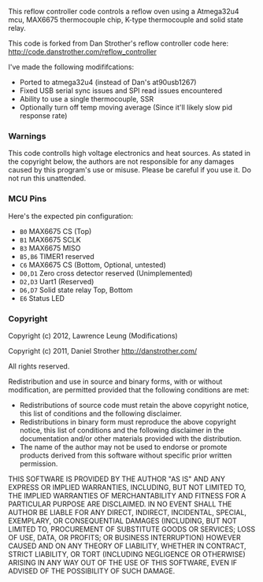 This reflow controller code controls a reflow oven using a Atmega32u4 mcu, MAX6675 thermocouple chip, K-type thermocouple and solid state relay.

This code is forked from Dan Strother's reflow controller code here: http://code.danstrother.com/reflow_controller

I've made the following modififcations:

* Ported to atmega32u4 (instead of Dan's at90usb1267)
* Fixed USB serial sync issues and SPI read issues encountered
* Ability to use a single thermocouple, SSR
* Optionally turn off temp moving average (Since it'll likely slow pid response rate)


=== Warnings ===

This code controlls high voltage electronics and heat sources. As stated in the copyright below, the authors are not responsible for any damages caused by this program's use or misuse.  Please be careful if you use it. Do not run this unattended.

=== MCU Pins ===

Here's the expected pin configuration:

* <code>B0</code> MAX6675 CS (Top)
* <code>B1</code> MAX6675 SCLK
* <code>B3</code> MAX6675 MISO
* <code>B5,B6</code> TIMER1 reserved
* <code>C6</code> MAX6675 CS (Bottom, Optional, untested)
* <code>D0,D1</code> Zero cross detector reserved (Unimplemented)
* <code>D2,D3</code> Uart1 (Reserved)
* <code>D6,D7</code> Solid state relay Top, Bottom 
* <code>E6</code> Status LED


=== Copyright ===

Copyright (c) 2012, Lawrence Leung  (Modifications)

Copyright (c) 2011, Daniel Strother http://danstrother.com/

All rights reserved.
  
Redistribution and use in source and binary forms, with or without modification, are permitted provided that the following conditions are met:
* Redistributions of source code must retain the above copyright notice, this list of conditions and the following disclaimer.
* Redistributions in binary form must reproduce the above copyright notice, this list of conditions and the following disclaimer in the documentation and/or other materials provided with the distribution.
* The name of the author may not be used to endorse or promote products derived from this software without specific prior written permission.
  
THIS SOFTWARE IS PROVIDED BY THE AUTHOR "AS IS" AND ANY EXPRESS OR IMPLIED WARRANTIES, INCLUDING, BUT NOT LIMITED TO, THE IMPLIED WARRANTIES OF MERCHANTABILITY AND FITNESS FOR A PARTICULAR PURPOSE ARE DISCLAIMED. IN NO EVENT SHALL THE AUTHOR BE LIABLE FOR ANY DIRECT, INDIRECT, INCIDENTAL, SPECIAL, EXEMPLARY, OR CONSEQUENTIAL DAMAGES (INCLUDING, BUT NOT LIMITED TO, PROCUREMENT OF SUBSTITUTE GOODS OR SERVICES; LOSS OF USE, DATA, OR PROFITS; OR BUSINESS INTERRUPTION) HOWEVER CAUSED AND ON ANY THEORY OF LIABILITY, WHETHER IN CONTRACT, STRICT LIABILITY, OR TORT (INCLUDING NEGLIGENCE OR OTHERWISE) ARISING IN ANY WAY OUT OF THE USE OF THIS SOFTWARE, EVEN IF ADVISED OF THE POSSIBILITY OF SUCH DAMAGE.

